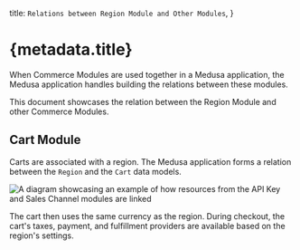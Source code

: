   title: `Relations between Region Module and Other Modules`,
}

# {metadata.title}

When Commerce Modules are used together in a Medusa application, the Medusa application handles building the relations between these modules.

This document showcases the relation between the Region Module and other Commerce Modules.

## Cart Module

Carts are associated with a region. The Medusa application forms a relation between the `Region` and the `Cart` data models.

![A diagram showcasing an example of how resources from the API Key and Sales Channel modules are linked](https://res.cloudinary.com/dza7lstvk/image/upload/v1711116934/Medusa%20Resources/region-cart_hffaib.jpg)

The cart then uses the same currency as the region. During checkout, the cart's taxes, payment, and fulfillment providers are available based on the region's settings.
